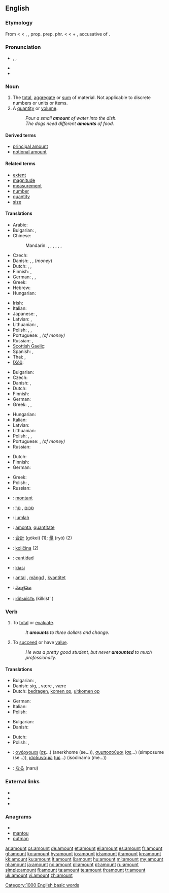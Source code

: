 ==English==
{{wikipedia|Quantity}}

===Etymology===
From {{etyl|enm}} {{term|amounten|lang=enm||to mount up to, come up to, signify}} < {{etyl|fro}} {{term|amounter|lang=fro||to amount to}} < {{term|amunt|lang=fro}}, {{term|amont|lang=fro||uphill, upward}}, prop. prep. phr. {{term|a mont|lang=fro||toward or to a mountain or heap}} < {{etyl|la}} {{term|ad montem|lang=la}} < {{term|ad|lang=la||to}} + {{term|montem|lang=la}}, accusative of {{term|mons|lang=la||mountain}}.

===Pronunciation===
* {{enPR|ə.mount'}}, {{IPA|/əˈmaʊnt/}}, {{SAMPA|/@"maUnt/}}
* {{audio|en-us-amount.ogg|Audio (US)}}
* {{rhymes|aʊnt}}

===Noun===
{{en-noun}}

# The [[total]], [[aggregate]] or [[sum]] of material.  Not applicable to discrete numbers or units or items.
# A [[quantity]] or [[volume]].
#: ''Pour a small '''amount''' of water into the dish.''
#: ''The dogs need different '''amounts''' of food.''
<!-- wrong.  not applicable to discrete elements. # The [[number]] of elements in a [[set]]. -->

====Derived terms====
* [[principal amount]]
* [[notional amount]]

====Related terms====
* [[extent]]
* [[magnitude]]
* [[measurement]]
* [[number]]
* [[quantity]]
* [[size]]

====Translations====
{{trans-top|total or sum of items}}
* Arabic: {{t|ar|مبلغ|m|tr=mablagh}}
* Bulgarian: {{t+|bg|сума}},  {{t+|bg|сбор}}
* Chinese:
*: Mandarin: {{t-|cmn|數量|sc=Hani}},  {{t-|cmn|数量|tr=shùliàng|sc=Hani}},  {{t-|cmn|量|tr=liàng|sc=Hani}},  {{t-|cmn|數字|sc=Hani}},  {{t-|cmn|数字|tr=shùzì|sc=Hani}},  {{t-|cmn|額|sc=Hani}},  {{t-|cmn|额|tr=é|sc=Hani}}
* Czech: {{t+|cs|množství|n}}
* Danish: {{t+|da|antal|n}}, {{t|da|sum|c}}, {{t|da|beløb|n}} (''money'')
* Dutch: {{t+|nl|hoeveelheid|f}}, {{t+|nl|bedrag|n}}, {{t+|nl|saldo|n}}
* Finnish: {{t+|fi|määrä}}, {{t+|fi|lukumäärä}}
* German: {{t+|de|Anzahl|f}}, {{t+|de|Menge|f}}, {{t+|de|Betrag|m}}
* Greek: {{t+|el|σύνολο|n|tr=sínolo}}
* Hebrew: {{t+|he|סכום}}
* Hungarian: {{t+|hu|összeg}}
{{trans-mid}}
* Irish: {{t-|ga|suim|f|xs=Irish}}
* Italian: {{t|it|ammontare|m}}
* Japanese: {{t+|ja|量|tr=りょう, ryō}},  {{t+|ja|額|tr=がく, gaku}}
* Latvian: {{t|lv|summa|f}}, {{t|lv|daudzums|m}}
* Lithuanian: {{t|lt|suma|f}}, {{t|lt|kiekis|m}}
* Polish: {{t+|pl|ilość|f}}, {{t+|pl|liczba|f}}, {{t+|pl|kwota|f}}
* Portuguese: {{t+|pt|quantidade|f}}, {{t+|pt|quantia|f}} ''(of money)''
* Russian: {{t+|ru|количество|n|tr=kolíčestvo}},  {{t+|ru|сумма|f|tr=súmma}}
* [[Scottish Gaelic]]: {{t|gd|suim|f}}
* Spanish: {{t+|es|cantidad|f}},  {{t+|es|monto|m}}
* Thai: {{t+|th|จำนวนรวม}}, {{t+|th|รวม}}
* [[!Xóõ]]: {{tø|nmn|ʻǁnàhã}}
{{trans-bottom}}

{{trans-top|quantity or volume}}
* Bulgarian: {{t+|bg|количество|n|tr=kolíčestvo}}
* Czech: {{t+|cs|množství|n}}
* Danish: {{t|da|mål|n}}, {{t|da|mængde|c}}
* Dutch: {{t+|nl|hoeveelheid|f}}
* Finnish: {{t+|fi|määrä}}
* German: {{t+|de|Menge|f}}
* Greek: {{t|el|ποσότητα|f|tr=posótita}}, {{t+|el|ποσό|n|tr=posó}}, {{t|el|περιεχόμενο|n|tr=periekhómeno}}
{{trans-mid}}
* Hungarian: {{t+|hu|mennyiség}}
* Italian: {{t|it|quantità}}
* Latvian: {{t|lv|daudzums|m}}
* Lithuanian: {{t|lt|kiekis|m}}
* Polish: {{t+|pl|ilość|f}}, {{t+|pl|liczba|f}}, {{t+|pl|kwota|f}}
* Portuguese: {{t+|pt|quantidade|f}}, {{t+|pt|quantia|f}} ''(of money)''
* Russian: {{t+|ru|количество|n|tr=kolíčestvo}}
{{trans-bottom}}

{{trans-top|number of elements in a set}}
* Dutch: {{t+|nl|aantal|f}}
* Finnish: {{t+|fi|lukumäärä}}
* German: {{t+|de|Anzahl|f}}
{{trans-mid}}
* Greek: {{t+|el|σύνολο|n|tr=sínolo}}
* Polish: {{t+|pl|ilość|f}}, {{t+|pl|liczba|f}}
* Russian: {{t+|ru|количество|n|tr=kolíčestvo}}
{{trans-bottom}}

{{checktrans-top}}
* {{ttbc|fr}}: [[montant]] {{m}}
* {{ttbc|he}}: [[סכום]] {{m}}, [[סך]] {{m}}
* {{ttbc|id}}: [[jumlah]]
* {{ttbc|ia}}: [[amonta]], [[quantitate]]
* {{ttbc|ja}}: [[合計]] (gōkei) (1); [[量]] (ryō) (2)
* {{ttbc|sl}}: [[količina]] {{f}} (2)
{{trans-mid}}
* {{ttbc|es}}: [[cantidad]] {{f}}
* {{ttbc|sw}}: [[kiasi]]
* {{ttbc|sv}}: [[antal]] {{n}}, [[mängd]] {{c}}, [[kvantitet]] {{c}}
* {{ttbc|te}}: [[మొత్తము]]
* {{ttbc|uk}}: [[кількість]] (kílkist' ) {{f}}
{{trans-bottom}}

===Verb===
{{en-verb}}  {{intransitive}}

# To [[total]] or [[evaluate]].
#: ''It '''amounts''' to three dollars and change.''
# To [[succeed]] or have [[value]].
#: ''He was a pretty good student, but never '''amounted''' to much professionally.''

====Translations====
{{trans-top|to total or evaluate}}
* Bulgarian: {{t|bg|съставлявам}},  {{t|bg|възлизам на}}
* Danish: {{t|da|beløbe}} sig, {{t|da|løbe op}}, være {{t|da|det samme}}, være {{t|da|ensbetydende}}
* Dutch: [[bedragen]], [[komen op]], [[uitkomen op]]
{{trans-mid}}
* German: {{t+|de|beträgt}}
* Italian: {{t|it|ammontare}}
* Polish: {{t|pl|wynieść}}
{{trans-bottom}}

{{trans-top|to succeed or have value}}
* Bulgarian: {{t|bg|достигам до}}
* Danish: {{t+|da|blive}}
{{trans-mid}}
* Dutch: {{t+|nl|waarmaken}}
* Polish: {{t|pl|wynieść}}, {{t|pl|być rownoznacznym z}}
{{trans-bottom}}

{{checktrans-top}}
* {{ttbc|el}}: [[ανέρχομαι]] ([[σε]]...) (anerkhome (se...)), [[συμποσούμαι]] ([[σε]]...) (simposume (se...)), [[ισοδυναμώ]] ([[με]]...) (isodinamo (me...))
{{trans-mid}}
* {{ttbc|ja}}: [[なる]] (naru)
{{trans-bottom}}

===External links===
* {{R:Webster 1913}}
* {{R:Century 1911}}
* {{R:OneLook}}

===Anagrams===
* {{alphagram|amnotu}}
* [[mantou#English|mantou]]
* [[outman#English|outman]]

[[Category:1000 English basic words]]

[[ar:amount]]
[[cs:amount]]
[[de:amount]]
[[et:amount]]
[[el:amount]]
[[es:amount]]
[[fr:amount]]
[[gl:amount]]
[[ko:amount]]
[[hy:amount]]
[[io:amount]]
[[id:amount]]
[[it:amount]]
[[kn:amount]]
[[kk:amount]]
[[ku:amount]]
[[lt:amount]]
[[li:amount]]
[[hu:amount]]
[[ml:amount]]
[[my:amount]]
[[nl:amount]]
[[ja:amount]]
[[no:amount]]
[[pl:amount]]
[[pt:amount]]
[[ru:amount]]
[[simple:amount]]
[[fi:amount]]
[[ta:amount]]
[[te:amount]]
[[th:amount]]
[[tr:amount]]
[[uk:amount]]
[[vi:amount]]
[[zh:amount]]